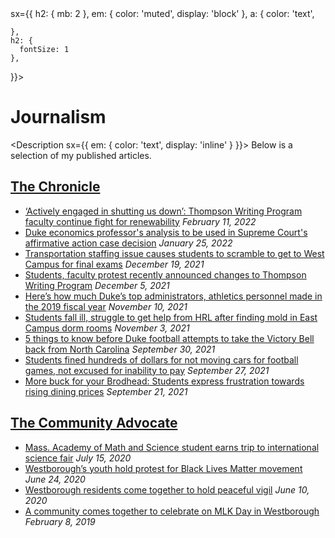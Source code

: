 
<Meta title='Journalism' />
<Container
  
  sx={{
    h2: { mb: 2 },
    em: { color: 'muted', display: 'block' },
    a: {
      color: 'text',
      
    },
    h2: {
      fontSize: 1
    },
  
    
  }}>

# Journalism

<Description sx={{ em: { color: 'text', display: 'inline' } }}>
  Below is a selection of my published articles.
</Description>

## [The Chronicle](https://dukechronicle.com/staff/adway-s-wadekar)

- [‘Actively engaged in shutting us down’: Thompson Writing Program faculty continue fight for renewability](https://www.dukechronicle.com/article/2022/02/thompson-writing-program-duke-university-union-busting-labor-contracts-101-protest-faculty)
  _February 11, 2022_
- [Duke economics professor's analysis to be used in Supreme Court's affirmative action case decision](https://www.dukechronicle.com/article/2022/01/harvard-unc-affirmative-action-case-race-admissions-peter-arcidiacano-david-card-expert-witness-duke-university)
  _January 25, 2022_
- [Transportation staffing issue causes students to scramble to get to West Campus for final exams](https://www.dukechronicle.com/article/2021/12/duke-university-c1-bus-schedule-final-exam-schedule-late-policy-staffing-shortage)
  _December 19, 2021_
- [Students, faculty protest recently announced changes to Thompson Writing Program](https://www.dukechronicle.com/article/2021/12/duke-university-thompson-writing-program-faculty-union-protest-hiring)
  _December 5, 2021_
- [Here’s how much Duke’s top administrators, athletics personnel made in the 2019 fiscal year](https://www.dukechronicle.com/article/2021/11/coach-k-salary-duke-university-administrator-salaries-vincent-price-president-executive)
  _November 10, 2021_
- [Students fall ill, struggle to get help from HRL after finding mold in East Campus dorm rooms](https://www.dukechronicle.com/article/2021/11/duke-university-east-campus-dorms-pictures-mold-dirty-clean-maintenance)
  _November 3, 2021_
- [5 things to know before Duke football attempts to take the Victory Bell back from North Carolina](https://www.dukechronicle.com/article/2021/09/duke-football-north-carolina-victory-bell-holmberg-durant-bobo)
  _September 30, 2021_
- [Students fined hundreds of dollars for not moving cars for football games, not excused for inability to pay](https://www.dukechronicle.com/article/2021/09/duke-university-parking-transportation-services-blue-zone-lot-fine-football-games-permit-pass)
  _September 27, 2021_
- [More buck for your Brodhead: Students express frustration towards rising dining prices](https://www.dukechronicle.com/article/2021/09/duke-university-restaurants-wu-brodhead-center-cafeteria-dining-meal-plan-prices-pitchforks-expensive)
  _September 21, 2021_

## [The Community Advocate](https://communityadvocate.com)

- [Mass. Academy of Math and Science student earns trip to international science fair](https://www.communityadvocate.com/2020/07/15/mass-academy-of-math-and-science-student-earns-trip-to-international-science-fair/)
  _July 15, 2020_
- [Westborough’s youth hold protest for Black Lives Matter movement](https://www.communityadvocate.com/2020/06/24/westboroughs-youth-hold-protest-for-black-lives-matter-movement/)
  _June 24, 2020_
- [Westborough residents come together to hold peaceful vigil](https://www.communityadvocate.com/2020/06/10/westborough-residents-come-together-to-hold-peaceful-vigil/)
  _June 10, 2020_
- [A community comes together to celebrate on MLK Day in Westborough](https://www.communityadvocate.com/2019/02/08/a-community-comes-together-to-celebrate-on-mlk-day-in-westborough/)
  _February 8, 2019_

</Container>
